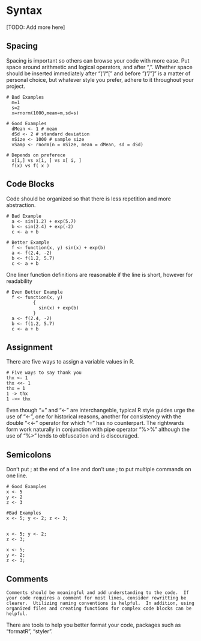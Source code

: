 # Syntax

[TODO: Add more here]

## Spacing

Spacing is important so others can browse your code with more
ease. Put space around arithmetic and logical operators, and after
",". Whether space should be inserted immediately after "("/"[" and
before ")"/"]" is a matter of personal choice, but whatever style you
prefer, adhere to it throughout your project.

    # Bad Examples
      m=1
      s=2
      x=rnorm(1000,mean=m,sd=s)

    # Good Examples
      dMean <- 1 # mean
      dSd <- 2 # standard deviation
      nSize <- 1000 # sample size
      vSamp <- rnorm(n = nSize, mean = dMean, sd = dSd)

    # Depends on preferece
      x[i,] vs x[i, ] vs x[ i, ]
      f(x) vs f( x )

## Code Blocks

Code should be organized so that there is less repetition and more abstraction.

    # Bad Example
      a <- sin(1.2) + exp(5.7)
      b <- sin(2.4) + exp(-2)
      c <- a + b

    # Better Example
      f <- function(x, y) sin(x) + exp(b)
      a <- f(2.4, -2)
      b <- f(1.2, 5.7)
      c <- a + b

One liner function definitions are reasonable if the line is short, however for readability

    # Even Better Example
      f <- function(x, y)
              {
                sin(x) + exp(b)
              }
      a <- f(2.4, -2)
      b <- f(1.2, 5.7)
      c <- a + b

## Assignment

There are five ways to assign a variable values in R.

    # Five ways to say thank you
    thx <- 1
    thx <<- 1
    thx = 1
    1 -> thx
    1 ->> thx


Even though "=" and "<-" are interchangeble, typical R style guides
urge the use of "<-", one for historical reasons, another for
consistency with the double "<<-" operator for which "=" has no
counterpart. The rightwards form work naturally in conjunction with
pipe operator "%>%" although the use of "%>" lends to obfuscation and
is discouraged.

## Semicolons 
Don't put ; at the end of a line and don't use ; to put multiple commands on one line.

    # Good Examples
    x <- 5
    y <- 2
    z <- 3
    
    #Bad Examples
    x <- 5; y <- 2; z <- 3;

    
    x <- 5; y <- 2; 
    z <- 3;
    
    x <- 5; 
    y <- 2; 
    z <- 3;

## Comments
    Comments should be meaningful and add understanding to the code.  If your code requires a comment for most lines, consider rewritting be clearer.  Utilizing naming conventions is helpful.  In addition, using organized files and creating functions for complex code blocks can be helpful.

There are tools to help you better format your code, packages such as
"formatR", "styler".

